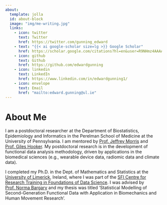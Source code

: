 ```yaml
---
about:
  template: jolla
  id: about-block
  image: "img/me-writing.jpg"
  links:
    - icon: twitter
      text: Twitter
      href: https://twitter.com/gunning_edward
    - text: "{{< ai google-scholar size=lg >}} Google Scholar"
      href: https://scholar.google.com/citations?hl=en&user=R9NHmz4AAAAJ
    - icon: github
      text: Github
      href: https://github.com/edwardgunning
    - icon: linkedin
      text: LinkedIn
      href: https://www.linkedin.com/in/edwardgunning1/
    - icon: envelope
      text: Email
      href: "mailto:edward.gunning@ul.ie"  
---
```



::: {#about-block}
:::

# About Me

I am a postdoctoral researcher at the Department of Biostatistics, Epidemiology and Informatics in the Perelman School of Medicine at the University of Pennsylvania. I am mentored by [Prof. Jeffrey Morris](https://www.dbei.med.upenn.edu/bio/jeffrey-s-morris-phd) and [Prof. Giles Hooker](https://www.gileshooker.com/). My postdoctoral research is in the development of functional data analysis methodology, driven by applications in the biomedical sciences (e.g., wearable device data, radiomic data and climate data).

I completed my Ph.D. in the Dept. of Mathematics and Statistics at the [University of Limerick](https://www.ul.ie/), Ireland, where I was part of the [SFI Centre for Research Training in Foundations of Data Science](https://www.data-science.ie/).
I was advised by [Prof. Norma Bargary](https://www.ul.ie/research/dr-norma-bargary) and my thesis was titled 'Statistical Modelling of Second-Generation Functional Data with Application in Biomechanics and Human Movement Research'.

<!-- # Research -->

<!-- * Add research interests here. -->



<!-- ```{=html} -->
<!-- <div  style="margin: 30px; text-align: center;"> -->
<!-- <a class="btn btn-primary" href="https://www.marvinschmitt.com/blog/website-tutorial-quarto/" role="button" target="_blank" style="padding: 15px 30px;">View the tutorial for this template (+ download link)</a> -->
<!-- </div> -->
<!-- ``` -->

